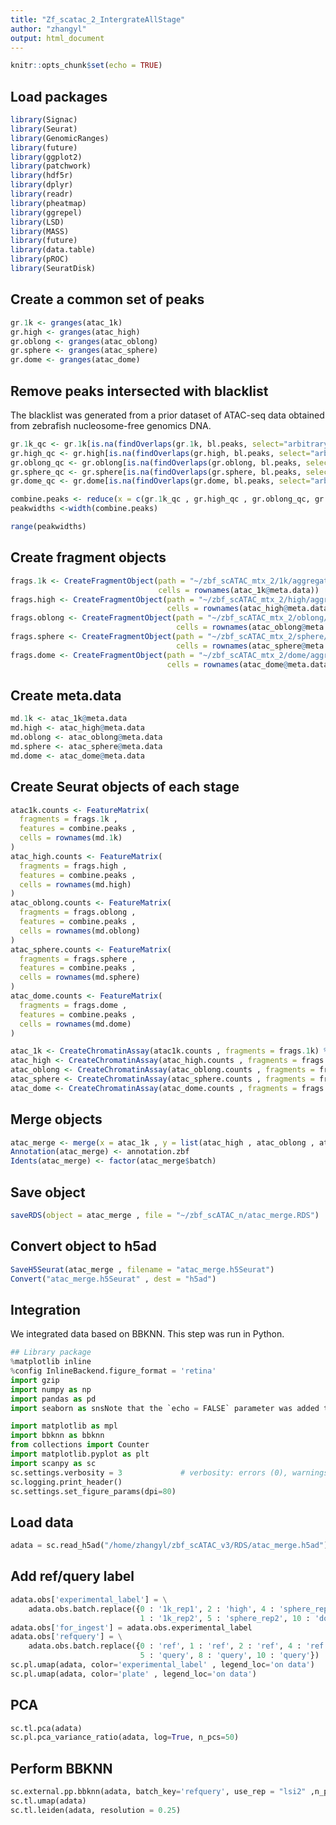 ```yaml
---
title: "Zf_scatac_2_IntergrateAllStage"
author: "zhangyl"
output: html_document
---
```


```r
knitr::opts_chunk$set(echo = TRUE)
```

## Load packages

```r
library(Signac)
library(Seurat)
library(GenomicRanges)
library(future)
library(ggplot2)
library(patchwork)
library(hdf5r)
library(dplyr)
library(readr)
library(pheatmap)
library(ggrepel)
library(LSD)
library(MASS)
library(future)
library(data.table)
library(pROC)
library(SeuratDisk)
```

## Create a common set of peaks

```r
gr.1k <- granges(atac_1k)
gr.high <- granges(atac_high)
gr.oblong <- granges(atac_oblong)
gr.sphere <- granges(atac_sphere)
gr.dome <- granges(atac_dome)
```

## Remove peaks intersected with blacklist

The blacklist was generated from a prior dataset of ATAC-seq data obtained from zebrafish nucleosome-free genomics DNA.

```r
gr.1k_qc <- gr.1k[is.na(findOverlaps(gr.1k, bl.peaks, select="arbitrary"))]
gr.high_qc <- gr.high[is.na(findOverlaps(gr.high, bl.peaks, select="arbitrary"))]
gr.oblong_qc <- gr.oblong[is.na(findOverlaps(gr.oblong, bl.peaks, select="arbitrary"))]
gr.sphere_qc <- gr.sphere[is.na(findOverlaps(gr.sphere, bl.peaks, select="arbitrary"))]
gr.dome_qc <- gr.dome[is.na(findOverlaps(gr.dome, bl.peaks, select="arbitrary"))]

combine.peaks <- reduce(x = c(gr.1k_qc , gr.high_qc , gr.oblong_qc, gr.sphere_qc, gr.dome_qc))
peakwidths <-width(combine.peaks)

range(peakwidths)
```

## Create fragment objects

```r
frags.1k <- CreateFragmentObject(path = "~/zbf_scATAC_mtx_2/1k/aggregate_fragments.tsv.gz" , 
                                 cells = rownames(atac_1k@meta.data))
frags.high <- CreateFragmentObject(path = "~/zbf_scATAC_mtx_2/high/aggregate_fragments.tsv.gz" , 
                                   cells = rownames(atac_high@meta.data))
frags.oblong <- CreateFragmentObject(path = "~/zbf_scATAC_mtx_2/oblong/aggregate_fragments.tsv.gz" , 
                                     cells = rownames(atac_oblong@meta.data))
frags.sphere <- CreateFragmentObject(path = "~/zbf_scATAC_mtx_2/sphere/aggregate_fragments.tsv.gz" , 
                                     cells = rownames(atac_sphere@meta.data))
frags.dome <- CreateFragmentObject(path = "~/zbf_scATAC_mtx_2/dome/aggregate_fragments.tsv.gz" , 
                                   cells = rownames(atac_dome@meta.data))
```

## Create meta.data

```r
md.1k <- atac_1k@meta.data
md.high <- atac_high@meta.data
md.oblong <- atac_oblong@meta.data
md.sphere <- atac_sphere@meta.data
md.dome <- atac_dome@meta.data
```

## Create Seurat objects of each stage

```r
atac1k.counts <- FeatureMatrix(
  fragments = frags.1k , 
  features = combine.peaks , 
  cells = rownames(md.1k)
)
atac_high.counts <- FeatureMatrix(
  fragments = frags.high , 
  features = combine.peaks , 
  cells = rownames(md.high)
)
atac_oblong.counts <- FeatureMatrix(
  fragments = frags.oblong , 
  features = combine.peaks , 
  cells = rownames(md.oblong)
)
atac_sphere.counts <- FeatureMatrix(
  fragments = frags.sphere , 
  features = combine.peaks , 
  cells = rownames(md.sphere)
)
atac_dome.counts <- FeatureMatrix(
  fragments = frags.dome , 
  features = combine.peaks , 
  cells = rownames(md.dome)
)

atac_1k <- CreateChromatinAssay(atac1k.counts , fragments = frags.1k) %>% CreateSeuratObject(assay = "peaks" , meta.data = md.1k)
atac_high <- CreateChromatinAssay(atac_high.counts , fragments = frags.high) %>% CreateSeuratObject(assay = "peaks" , meta.data = md.high)
atac_oblong <- CreateChromatinAssay(atac_oblong.counts , fragments = frags.oblong) %>% CreateSeuratObject(assay = "peaks" , meta.data = md.oblong)
atac_sphere <- CreateChromatinAssay(atac_sphere.counts , fragments = frags.sphere) %>% CreateSeuratObject(assay = "peaks" , meta.data = md.sphere)
atac_dome <- CreateChromatinAssay(atac_dome.counts , fragments = frags.dome) %>% CreateSeuratObject(assay = "peaks" , meta.data = md.dome)
```

## Merge objects

```r
atac_merge <- merge(x = atac_1k , y = list(atac_high , atac_oblong , atac_sphere , atac_dome))
Annotation(atac_merge) <- annotation.zbf
Idents(atac_merge) <- factor(atac_merge$batch)
```

## Save object

```r
saveRDS(object = atac_merge , file = "~/zbf_scATAC_n/atac_merge.RDS")
```

## Convert object to h5ad

```r
SaveH5Seurat(atac_merge , filename = "atac_merge.h5Seurat")
Convert("atac_merge.h5Seurat" , dest = "h5ad")
```

## Integration

We integrated data based on BBKNN. This step was run in Python.

```python
## Library package
%matplotlib inline
%config InlineBackend.figure_format = 'retina'
import gzip
import numpy as np
import pandas as pd
import seaborn as snsNote that the `echo = FALSE` parameter was added to the code chunk to prevent printing of the R code that generated the plot.

import matplotlib as mpl
import bbknn as bbknn
from collections import Counter
import matplotlib.pyplot as plt
import scanpy as sc
sc.settings.verbosity = 3             # verbosity: errors (0), warnings (1), info (2), hints (3)
sc.logging.print_header()
sc.settings.set_figure_params(dpi=80)
```

## Load data

```python
adata = sc.read_h5ad("/home/zhangyl/zbf_scATAC_v3/RDS/atac_merge.h5ad")
```

## Add ref/query label

```python
adata.obs['experimental_label'] = \
    adata.obs.batch.replace({0 : '1k_rep1', 2 : 'high', 4 : 'sphere_rep1', 8 : 'sphere-dome', 9 : 'dome_rep1',
                             1 : '1k_rep2', 5 : 'sphere_rep2', 10 : 'dome_rep2'})
adata.obs['for_ingest'] = adata.obs.experimental_label
adata.obs['refquery'] = \
    adata.obs.batch.replace({0 : 'ref', 1 : 'ref', 2 : 'ref', 4 : 'ref', 9 : 'ref',
                             5 : 'query', 8 : 'query', 10 : 'query'})
sc.pl.umap(adata, color='experimental_label' , legend_loc='on data')
sc.pl.umap(adata, color='plate' , legend_loc='on data')
```

## PCA

```python
sc.tl.pca(adata)
sc.pl.pca_variance_ratio(adata, log=True, n_pcs=50)
```

## Perform BBKNN

```python
sc.external.pp.bbknn(adata, batch_key='refquery', use_rep = "lsi2" ,n_pcs=40)
sc.tl.umap(adata)
sc.tl.leiden(adata, resolution = 0.25)
```
